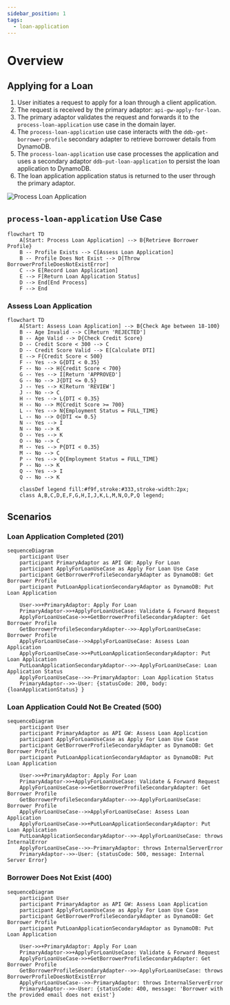 ```yaml
---
sidebar_position: 1
tags:
  - loan-application
---
```


# Overview

## Applying for a Loan

1. User initiates a request to apply for a loan through a client application.
2. The request is received by the primary adaptor: `api-gw-apply-for-loan`.
3. The primary adaptor validates the request and forwards it to the `process-loan-application` use case in the domain layer.
4. The `process-loan-application` use case interacts with the `ddb-get-borrower-profile` secondary adapter to retrieve borrower details from DynamoDB.
5. The `process-loan-application` use case processes the application and uses a secondary adaptor `ddb-put-loan-application` to persist the loan application to DynamoDB.
6. The loan application application status is returned to the user through the primary adaptor.

![Process Loan Application](/img/loan-application/process-loan-application.svg)

## `process-loan-application` Use Case

```mermaid
flowchart TD
    A[Start: Process Loan Application] --> B{Retrieve Borrower Profile}
    B -- Profile Exists --> C[Assess Loan Application]
    B -- Profile Does Not Exist --> D[Throw BorrowerProfileDoesNotExistError]
    C --> E[Record Loan Application]
    E --> F[Return Loan Application Status]
    D --> End[End Process]
    F --> End
```

### Assess Loan Application

```mermaid
flowchart TD
    A[Start: Assess Loan Application] --> B{Check Age between 18-100}
    B -- Age Invalid --> C[Return 'REJECTED']
    B -- Age Valid --> D{Check Credit Score}
    D -- Credit Score < 300 --> C
    D -- Credit Score Valid --> E[Calculate DTI]
    E --> F{Credit Score < 500}
    F -- Yes --> G{DTI < 0.35}
    F -- No --> H{Credit Score < 700}
    G -- Yes --> I[Return 'APPROVED']
    G -- No --> J{DTI <= 0.5}
    J -- Yes --> K[Return 'REVIEW']
    J -- No --> C
    H -- Yes --> L{DTI < 0.35}
    H -- No --> M{Credit Score >= 700}
    L -- Yes --> N{Employment Status = FULL_TIME}
    L -- No --> O{DTI <= 0.5}
    N -- Yes --> I
    N -- No --> K
    O -- Yes --> K
    O -- No --> C
    M -- Yes --> P{DTI < 0.35}
    M -- No --> C
    P -- Yes --> Q{Employment Status = FULL_TIME}
    P -- No --> K
    Q -- Yes --> I
    Q -- No --> K

    classDef legend fill:#f9f,stroke:#333,stroke-width:2px;
    class A,B,C,D,E,F,G,H,I,J,K,L,M,N,O,P,Q legend;
```

## Scenarios

### Loan Application Completed (201)

```mermaid
sequenceDiagram
    participant User
    participant PrimaryAdaptor as API GW: Apply For Loan
    participant ApplyForLoanUseCase as Apply For Loan Use Case
    participant GetBorrowerProfileSecondaryAdapter as DynamoDB: Get Borrower Profile
    participant PutLoanApplicationSecondaryAdaptor as DynamoDB: Put Loan Application
    
    User->>+PrimaryAdaptor: Apply For Loan
    PrimaryAdaptor->>+ApplyForLoanUseCase: Validate & Forward Request
    ApplyForLoanUseCase->>+GetBorrowerProfileSecondaryAdapter: Get Borrower Profile 
    GetBorrowerProfileSecondaryAdapter-->>-ApplyForLoanUseCase: Borrower Profile
    ApplyForLoanUseCase-->>ApplyForLoanUseCase: Assess Loan Application 
    ApplyForLoanUseCase->>+PutLoanApplicationSecondaryAdaptor: Put Loan Application 
    PutLoanApplicationSecondaryAdaptor-->>-ApplyForLoanUseCase: Loan Application Status
    ApplyForLoanUseCase-->>-PrimaryAdaptor: Loan Application Status 
    PrimaryAdaptor-->>-User: {statusCode: 200, body: {loanApplicationStatus} }
```

### Loan Application Could Not Be Created (500)

```mermaid
sequenceDiagram
    participant User
    participant PrimaryAdaptor as API GW: Assess Loan Application 
    participant ApplyForLoanUseCase as Apply For Loan Use Case
    participant GetBorrowerProfileSecondaryAdapter as DynamoDB: Get Borrower Profile
    participant PutLoanApplicationSecondaryAdaptor as DynamoDB: Put Loan Application
    
    User->>+PrimaryAdaptor: Apply For Loan
    PrimaryAdaptor->>+ApplyForLoanUseCase: Validate & Forward Request
    ApplyForLoanUseCase->>+GetBorrowerProfileSecondaryAdapter: Get Borrower Profile 
    GetBorrowerProfileSecondaryAdapter-->>-ApplyForLoanUseCase: Borrower Profile
    ApplyForLoanUseCase-->>ApplyForLoanUseCase: Assess Loan Application 
    ApplyForLoanUseCase->>+PutLoanApplicationSecondaryAdaptor: Put Loan Application 
    PutLoanApplicationSecondaryAdaptor-->>-ApplyForLoanUseCase: throws InternalError
    ApplyForLoanUseCase-->>-PrimaryAdaptor: throws InternalServerError
    PrimaryAdaptor-->>-User: {statusCode: 500, message: Internal Server Error}
```

### Borrower Does Not Exist (400)

```mermaid
sequenceDiagram
    participant User
    participant PrimaryAdaptor as API GW: Assess Loan Application 
    participant ApplyForLoanUseCase as Apply For Loan Use Case
    participant GetBorrowerProfileSecondaryAdapter as DynamoDB: Get Borrower Profile
    participant PutLoanApplicationSecondaryAdaptor as DynamoDB: Put Loan Application
    
    User->>+PrimaryAdaptor: Apply For Loan
    PrimaryAdaptor->>+ApplyForLoanUseCase: Validate & Forward Request
    ApplyForLoanUseCase->>+GetBorrowerProfileSecondaryAdapter: Get Borrower Profile 
    GetBorrowerProfileSecondaryAdapter-->>-ApplyForLoanUseCase: throws BorrowerProfileDoesNotExistError
    ApplyForLoanUseCase-->>-PrimaryAdaptor: throws InternalServerError
    PrimaryAdaptor-->>-User: {statusCode: 400, message: 'Borrower with the provided email does not exist'}
```